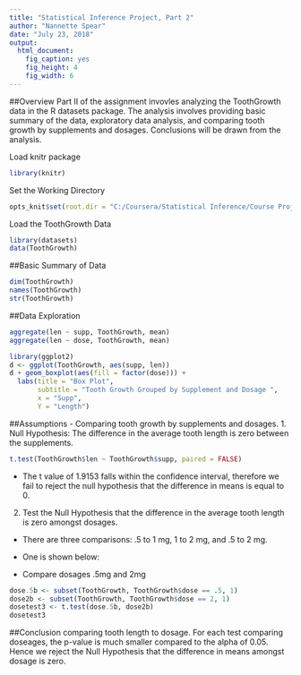```yaml
---
title: "Statistical Inference Project, Part 2"
author: "Nannette Spear"
date: "July 23, 2018"
output: 
  html_document: 
    fig_caption: yes
    fig_height: 4
    fig_width: 6
---
```


##Overview
Part II of the assignment invovles analyzing the ToothGrowth data in the R datasets
package.  The analysis involves providing basic summary of the data, exploratory data analysis, and comparing tooth growth by supplements and dosages.  Conclusions will be drawn from the analysis.

Load knitr package
```r
library(knitr)
```
Set the Working Directory
````r
opts_knit$set(root.dir = "C:/Coursera/Statistical Inference/Course Project")
````
Load the ToothGrowth Data
````r
library(datasets)
data(ToothGrowth)
````

##Basic Summary of Data
````r
dim(ToothGrowth)
names(ToothGrowth)
str(ToothGrowth)
````

##Data Exploration
````r
aggregate(len ~ supp, ToothGrowth, mean)
aggregate(len ~ dose, ToothGrowth, mean)
````

````r
library(ggplot2)
d <- ggplot(ToothGrowth, aes(supp, len))
d + geom_boxplot(aes(fill = factor(dose))) + 
  labs(title = "Box Plot",
       subtitle = "Tooth Growth Grouped by Supplement and Dosage ",
       x = "Supp",
       Y = "Length")
````

##Assumptions - Comparing tooth growth by supplements and dosages.
1. Null Hypothesis:  The difference in the average tooth length is zero between the supplements. 
```` r
t.test(ToothGrowth$len ~ ToothGrowth$supp, paired = FALSE)
````
- The t value of 1.9153 falls within the confidence interval, therefore
we fail to reject the null hypothesis that the difference in means is
equal to 0.

2.  Test the Null Hypothesis that the difference in the average tooth 
length is zero amongst dosages. 
- There are three comparisons: .5 to 1 mg, 1 to 2 mg, and .5 to 2 mg.  
- One is shown below:

- Compare dosages .5mg and 2mg
```` r
dose.5b <- subset(ToothGrowth, ToothGrowth$dose == .5, 1)
dose2b <- subset(ToothGrowth, ToothGrowth$dose == 2, 1)
dosetest3 <- t.test(dose.5b, dose2b)
dosetest3
````
##Conclusion comparing tooth length to dosage.
For each test comparing doseages, the p-value is much smaller
compared to the alpha of 0.05.  Hence we reject the Null Hypothesis
that the difference in means amongst dosage is zero.
